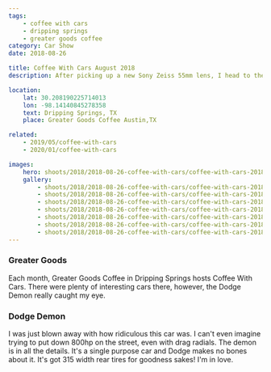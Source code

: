 ```yaml
---
tags:
    - coffee with cars
    - dripping springs
    - greater goods coffee
category: Car Show
date: 2018-08-26

title: Coffee With Cars August 2018
description: After picking up a new Sony Zeiss 55mm lens, I head to the monthly Coffee With Cars in Dripping Springs, TX.

location:
    lat: 30.208190225714013
    lon: -98.14140845278358
    text: Dripping Springs, TX
    place: Greater Goods Coffee Austin,TX

related:
    - 2019/05/coffee-with-cars
    - 2020/01/coffee-with-cars

images:
    hero: shoots/2018/2018-08-26-coffee-with-cars/coffee-with-cars-2018_004.jpg
    gallery:
        - shoots/2018/2018-08-26-coffee-with-cars/coffee-with-cars-2018_001.jpg
        - shoots/2018/2018-08-26-coffee-with-cars/coffee-with-cars-2018_002.jpg
        - shoots/2018/2018-08-26-coffee-with-cars/coffee-with-cars-2018_003.jpg
        - shoots/2018/2018-08-26-coffee-with-cars/coffee-with-cars-2018_004.jpg
        - shoots/2018/2018-08-26-coffee-with-cars/coffee-with-cars-2018_009.jpg
        - shoots/2018/2018-08-26-coffee-with-cars/coffee-with-cars-2018_010.jpg
        - shoots/2018/2018-08-26-coffee-with-cars/coffee-with-cars-2018_011.jpg
---
```


### Greater Goods

Each month, Greater Goods Coffee in Dripping Springs hosts Coffee With Cars. There were plenty of interesting cars there, however, the Dodge Demon really caught my eye.

### Dodge Demon

I was just blown away with how ridiculous this car was. I can't even imagine trying to put down 800hp on the street, even with drag radials. The demon is in all the details. It's a single purpose car and Dodge makes no bones about it. It's got 315 width rear tires for goodness sakes! I'm in love.
